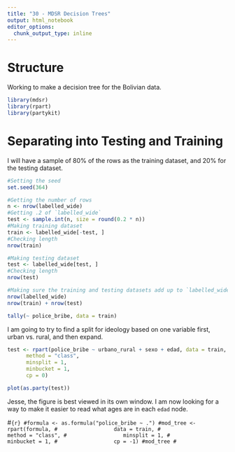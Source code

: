 ```yaml
---
title: "30 - MDSR Decision Trees"
output: html_notebook
editor_options: 
  chunk_output_type: inline
---
```


# Structure
Working to make a decision tree for the Bolivian data.

```r
library(mdsr)
library(rpart)
library(partykit)
```

# Separating into Testing and Training
I will have a sample of 80% of the rows as the training dataset, and 20% for the testing dataset.

```r
#Setting the seed
set.seed(364)

#Getting the number of rows
n <- nrow(labelled_wide)
#Getting .2 of `labelled_wide`
test <- sample.int(n, size = round(0.2 * n))
#Making training dataset
train <- labelled_wide[-test, ]
#Checking length
nrow(train)

#Making testing dataset
test <- labelled_wide[test, ]
#Checking length
nrow(test)

#Making sure the training and testing datasets add up to `labelled_wide`
nrow(labelled_wide)
nrow(train) + nrow(test)
```

```r
tally(~ police_bribe, data = train)
```

I am going to try to find a split for ideology based on one variable first, urban vs. rural, and then expand.

```r
test <- rpart(police_bribe ~ urbano_rural + sexo + edad, data = train,
      method = "class",
      minsplit = 1,
      minbucket = 1,
      cp = 0)
```

```r
plot(as.party(test))
```

Jesse, the figure is best viewed in its own window. I am now looking for a way to make it easier to read what ages are in each `edad` node.

#```{r}
#formula <- as.formula("police_bribe ~ .")
#mod_tree <- rpart(formula,
#                  data = train,
#                  method = "class",
#                  minsplit = 1,
#                  minbucket = 1,
#                  cp = -1)
#mod_tree
#```

